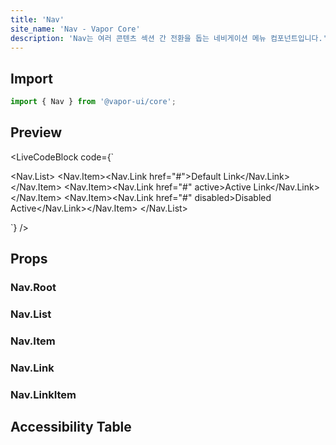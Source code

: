 ```yaml
---
title: 'Nav'
site_name: 'Nav - Vapor Core'
description: 'Nav는 여러 콘텐츠 섹션 간 전환을 돕는 네비게이션 메뉴 컴포넌트입니다.'
---
```


## Import

```js
import { Nav } from '@vapor-ui/core';
```

## Preview

<LiveCodeBlock
    code={`<Nav size="md" shape="pill">
<Nav.List>
    <Nav.Item><Nav.Link href="#">Default Link</Nav.Link></Nav.Item>
    <Nav.Item><Nav.Link href="#" active>Active Link</Nav.Link></Nav.Item>
    <Nav.Item><Nav.Link href="#" disabled>Disabled Active</Nav.Link></Nav.Item>
</Nav.List>
</Nav>`}
/>

## Props

### Nav.Root

<PropsTable file="nav" section="props" />

### Nav.List

<PropsTable file="nav" section="listProps" />

### Nav.Item

<PropsTable file="nav" section="itemProps" />

### Nav.Link

<PropsTable file="nav" section="linkProps" />

### Nav.LinkItem

<PropsTable file="nav" section="linkItemProps" />

## Accessibility Table

<AccessibilityTable file="nav" />
